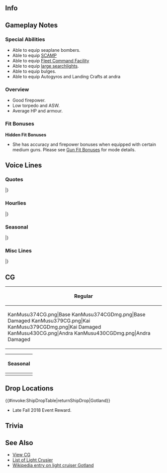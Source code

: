 ==Info==
{{KanmusuInfo|ID=374}}
{{KanmusuInfo|ID=379}}
{{KanmusuInfo|ID=430}}

==Gameplay Notes==
===Special Abilities===
* Able to equip seaplane bombers.
* Able to equip [[SCAMP]]
* Able to equip [[Fleet Command Facility]]
* Able to equip [[Type 96 150cm Searchlight|large searchlights]].
* Able to equip bulges.
* Able to equip Autogyros and Landing Crafts at andra

===Overview===
* Good firepower.
* Low torpedo and ASW.
* Average HP and armour.

===Fit Bonuses===
{{:{{BASEPAGENAME}}/Equipment Bonuses}}
{{clear}}

'''Hidden Fit Bonuses'''
* She has accuracy and firepower bonuses when equipped with certain medium guns. Please see [[Gun Fit Bonuses]] for mode details.

==Voice Lines==
===Quotes===
{{ShipquoteHeader}}
{{ShipquoteKai
|scenario = Introduction
|origin = 北欧スウェーデンから参りました。航空巡洋艦ゴトランドです。提督、どうぞよろしくお願い致します。偵察任務に水所戦闘・・・・・・私、自分なりに頑張ってみますね！
|translation = I'm the aviation cruiser from the Nordic Country of Sweden, Gotland. Admiral, I'll be in your care from now on. I'll work hard to do whatever I can for reconnaissance missions or surface battles.
|audio = Gotland-Intro.mp3
}}
{{ShipquoteKai
|scenario = Introduction
|kai = yes
|origin = 北欧スウェーデンから参りました航空巡洋艦改め防空巡洋艦ゴトランドです。提督、引き続きどぞよろしくお願いいたします。あぁ、航空巡洋艦に戻します？
|translation = I'm the aviation cruiser remodeled into an anti-air cruiser from the Nordic country of Sweden, Gotland. I'll be in your care once again, Admiral. Oh, You'd prefer it if I turned back into an aviation cruiser?
|audio = GotlandKai-Intro.mp3
}}
{{ShipquoteKai
|scenario = Introduction|form2 = Andra
|origin = 北欧スウェーデン生まれの改Gotland級、航空練習巡洋艦Gotlandです。提督、練習艦となった私も近代化改修で侮れませんよ。引き続き、どうぞよろしくお願いします。
|translation = I'm the Gotland-class training aviation cruiser from the Nordic country of Sweden, Gotland. Admiral, you can't look down on my remodel just because I'm a training ship now. Please keep watching over me.
}}
{{ShipquoteKai
|scenario = Library
|origin = スウェーデンから生まれの航空巡洋艦ゴトランドです。皆さん、よろしくお願いしますね。軽巡クラスなんです、私、だらか余り搭載機も置くはないし。カタパルトも一機。予算がね？ううん、いいの。艤装は最高よ。現代にも繋がる我がスウェーデンの兵装技術。ねぇ、覚えてって。
|translation = I'm the aviation cruiser that was born in Sweden, Gotland.  I'll be in your care, everyone. I don't have much in the way of equipment because I'm a light curiser. I do have one catapult though. Sounds cheap right? No, it's fine. My equipment is the best. Sweden's weapon technology is the cutting edge. So, remember me okay?
|audio = Gotland-Library.mp3
}}
{{ShipquoteKai
|scenario = Secretary 1
|origin = ゴトを呼びましたか？
|translation = Did you call for me?
|audio = Gotland-Sec1.mp3
}}
{{ShipquoteKai
|scenario = Secretary 1
|kai = yes
|origin = 提督、ゴトを呼びました？そう。
|translation = Admiral, did you call for me? I see.
|audio = GotlandKai-Sec1.mp3
}}
{{ShipquoteKai
|scenario = Secretary 1|form2 = Andra
|origin = 提督、ゴトを呼んだよね？そう。了解。
|translation = Admiral, you called for me right? Alright. Got it.
}}
{{ShipquoteKai
|scenario = Secretary 2
|origin =  そ、そこは…ターンテーブル式のカタポルトなんです。
|translation = Th-that's my... turntable-type catapult.
|audio = Gotland-Sec2.mp3
}}
{{ShipquoteKai
|scenario = Secretary 3
|origin = あぁ、そこは格納庫じゃなくて。あぁ、だめだから！提督そこは危ないです。私、正直スキンシップは嫌いじゃないですけど…できればもっと自然に、お願いかな？
|translation = Ah, that's not my hangar. Ah, stop it! That's dangerous, Admiral. Honestly, I don't dislike skinship but... I'd like it if you could please be more smooth alright?
|audio = Gotland-Sec3.mp3
}}
{{ShipquoteKai
|scenario = Secretary 3
|kai = yes
|origin = あぁ、そこは格納庫じゃなくて。あぁ、だめだから！提督そこは危ないです。私、正直スキンシップは嫌いじゃないですけど…できればもっと自然に、お願いかな？
|translation = Ah, that's not my hangar. Ah, stop it! That's dangerous, Admiral. Honestly, I don't dislike skinship but... I'd like it if you could please be more smooth alright?<ref>She says the exact same line with slightly different intonation.</ref>
|audio = GotlandKai-Sec3.mp3
}}
{{ShipquoteKai
|scenario = Secretary Idle
|origin = 提督は…あぁ、なんか忙しそう。よし！私の自由時間。なあにしようかな…最上にちょっかい出しに行こうかな？うわぁ、提督！何？びっくりするから。
|translation =  The Admiral is... Oh, he looks busy. Alright! I've got some free time then. I wonder what I should do… Should I go mess with Mogami? Wha, Admiral! What do you want? You surprised me.
|audio = Gotland-Idle.mp3
}}
{{ShipquoteKai
|scenario = Secretary (Married)
|origin = あぁー、ハインマットね？あれは良し悪し、私は好きよ。ここではなんで言うんでした気そう言う気持ち…あぁ、あれだ！「侘び寂び」！えぇ、違うの？そう…
|translation = Aaah, the Hein Mat? I like it despite it's flaws. How do you express that feeling over here... Ah, I got it! "Wabisabi"! Eh, that's wrong? I see...
|audio = Gotland-SecMarried.mp3
}}
{{ShipquoteKai
|scenario = Secretary (Married)
|kai = yes
|origin = 疲れたの？じゃ変わってあげようか？何をって？艦隊指揮を。えぇ、冗談じゃって？まあ、いいじゃないたまにわ。はい、私の作ったsaft。飲んで見て。元気出てたでしょう？
|translation = Are you tired? Then do you want to swap? Swap what? Command of the fleet. Eh, I shouldn't joke about that? Isn't it fine once in a while? Here, it's some saft I made. Try some. It perks you up right?<ref>[https://en.wikipedia.org/wiki/Saft Saft] is a lemonade-like drink in Germanic countries.</ref>
|audio = GotlandKai-SecMarried.mp3
}}
{{ShipquoteKai
|scenario = Wedding
|origin = なに、あらた待って？変なの。私とあなたの仲じゃない？今さらそんな形式的なのは重要？えぇ、ここでは大事な事なの？ん、まあ、いいか、記念と思えば。あら、綺麗！貰って置くね。高かった？そう。tack。
|translation = What are you waiting around for? Aren't we pretty close? Why are you being so formal all of a sudden? Eh, you have something important to say to me? Hmmm, well, okay, it'll make a good memory. Wow, this is beautiful. I'll gladly accept. Was it expensive? I see. Thanks.
|audio = Gotland-Wedding.mp3
}}
{{ShipquoteKai
|scenario = Player's Score
|origin = 待ってて、ゴトが持ってきますね。
|translation = Wait just a moment, I'll get it for you.
|audio = Gotland-PlayerScore.mp3
}}
{{ShipquoteKai
|scenario = Joining the Fleet
|origin = 航空巡洋艦ゴトランド抜錨します。頑張って見る。
|translation = Aviation cruiser Gotland, weighing anchor. Watch me do my best.
|audio = Gotland-JoinFleet.mp3
}}
{{ShipquoteKai
|scenario = Joining A Fleet
|kai = yes
|origin = 防空巡洋艦ゴトランド抜錨します。頑張って見る。
|translation = Anti-air cruiser Gotland, weighing anchor.  Watch me do my best.
|audio = GotlandKai-JoinFleet.mp3
}}
{{ShipquoteKai
|scenario = Joining A Fleet|form2 = Andra
|origin = 練習航空巡洋艦、Gotland、抜錨します。行こうか？
|translation = Training aviation cruiser, Gotland, weighing anchor. Shall we go?
}}
{{ShipquoteKai
|scenario = Equipment 1
|origin = んー、どうかな、それって…
|translation = Mmm, I wonder if this is alright...
|audio = Gotland-Equip1.mp3
}}
{{ShipquoteKai
|scenario = Equipment 1|form2 = Andra
|origin = ん？ご褒美？こんな毎日で、素敵ね？
|translation = Hmm? Something for me? This daily life is wonderful isn't it?
}}
{{ShipquoteKai
|scenario = Equipment 2
|origin = やっぱり、北欧の艤装はいいでしょう？そう、最高なの。
|translation = Nordic equipment is definitely good don't you tink? Yes, they're the best.
|audio = Gotland-Equip2.mp3
}}
{{ShipquoteKai
|scenario = Equipment 2
|kai = yes
|origin = そう、いいでしょう？私の故郷の兵装。違いがわかっちゃう？
|translation = Yes, they're good right? The weapons from my homeland. You can tell the difference?
|audio = GotlandKai-Equip2.mp3
}}
{{ShipquoteKai
|scenario = Equipment 2|form2 = Andra
|origin = そう、いいでしょう？違いがわかっちゃう？さっすが。
|translation = Yes, they're good right? You noticed the difference? Good on you.
}}
{{ShipquoteKai
|scenario = Equipment 3
|origin = カタパルトは…も一基あったほうが…よかったな。
|translation = It'd be good if... I had one more... catapult.
|audio = Gotland-Equip3.mp3
}}
{{ShipquoteKai
|scenario = Supply
|origin = Tack。 ありがとう。
|translation = Thanks. Thank you.
|audio = Gotland-Supply.mp3
}}
{{ShipquoteKai
|scenario = Docking (Minor Damage)
|origin = ちょっと汚れちゃった。お風呂いいかな？
|translation = I got a little dirty. Can I take a bath?
|audio = Gotland-DockMinor.mp3
}}
{{ShipquoteKai
|scenario = Docking (Major Damage)
|origin = 大分汚れちゃった。日本のお風呂いいわね。好きよ。
|translation = I got really dirty. Japanese baths are really nice. I like them.
|audio = Gotland-DockMajor.mp3
}}
{{ShipquoteKai
|scenario = Construction
|origin = 新艦艇の建造が、完了した見たい？
|translation = It looks like the construction of a new warship has completed?
|audio = Gotland-Construction.mp3
}}
{{ShipquoteKai
|scenario = Returning from Sortie
|origin = 作戦完了、艦艇、戻りました。ふわぁ、よかった。
|translation = Operation complete, the fleet has returned. Whew, I'm glad.
|audio = Gotland-SortieReturn.mp3
}}
{{ShipquoteKai
|scenario = Starting A Sortie
|origin = 艦隊旗艦、空巡洋艦ゴトランド、出撃します！Taa！
|translation = Fleet flagship, aviation cruiser Gotland, sortieing! Attack!
|audio = Gotland-Sortie.mp3
}}
{{ShipquoteKai
|scenario = Starting A Sortie
|kai = yes
|origin = 艦隊旗艦、防空洋艦ゴトランド、出撃します！Taa！
|translation = Fleet flagship, anti-air cruiser Gotland, sortieing! Attack!
|audio = GotlandKai-Sortie.mp3
}}
{{ShipquoteKai
|scenario = Starting A Sortie|form2 = Andra
|origin = 旗艦、練習航空巡洋艦、Gotland、出撃します！Taa！
|translation = Flagship, training aviation cruiser Gotland, sortieing! Attack!
}}
{{ShipquoteKai
|scenario = Starting a Battle
|origin = 敵を見つけたわ！攻撃準備に入って。皆、いい？
|translation = The enemy has been spotted! Battle stations. Ready, everyone?
|audio = Gotland-BattleStart.mp3
}}
{{ShipquoteKai
|scenario = Attack
|origin = 攻撃開始!行きましょう!Taa!
|translation = Commence attack! Let's go! Attack!
|audio = Gotland-Attack.mp3
}}
{{ShipquoteKai
|scenario = Air Battle/ Daytime Spotting/ Night Battle Attack 
|origin = ん、有効かな…お願い！
|translation = Hmm, I wonder if this will work… Please hit!
|audio = Gotland-NightAttack.mp3
}}
{{ShipquoteKai
|scenario = Night Battle
|origin = 追撃しちゃいますか?本当に?しかったないな…
|translation = You want us to press the attack? Really? We have to do this then...
|audio = Gotland-NightBattle.mp3
}}
{{ShipquoteKai
|scenario = MVP
|origin = あれ？ゴトが一番？まあ、私の故郷の艤装って物がいいし。そう、家具もいいんだよ。今度紹介するね？
|translation = Huh?  I'm the best? Well, my homeland's equipment is good quality. Yes, our furniture is good too. I'll show you next time alright?<ref>Likely referring to [https://en.wikipedia.org/wiki/Ikea Ikea].</ref>
|audio = Gotland-MVP.mp3
}}
{{ShipquoteKai
|scenario = Minor Damage 1
|origin = イヤー！やったな！
|translation = Nooo! Now you've done it!
|audio = Gotland-MinorDmg1.mp3
}}
{{ShipquoteKai
|scenario = Minor Damage 2
|origin =  ウニャニャニャ！うわぁ、痛いし！汚れちゃったし！
|translation = Unyayayaya! Whoaaa, that hurts hurts! You're getting me dirty!
|audio = Gotland-MinorDmg2.mp3
}}
{{ShipquoteKai
|scenario = Major Damage
|origin = ンニャ！ん、もう、スカートがスースーします！やっぱり、ズボンにしとけばよかった。もう、最低！
|translation = Unyaa! Ngh, jeez, skirts are so drafty! I knew I should've worn pants. Jeez, this is awful!
|audio = Gotland-MajorDmg.mp3
}}
{{ShipquoteKai
|scenario = Sunk
|origin = あれ？私、沈んでる？嘘…冷た…嘘…あはぁ…誰か、私の手を付かんで…てい、とく…		
|translation = Huh? I'm...sinking? No way... It's cold... This can't be true... Aah... Someone please... take my hand... Ad-...miral...
|audio = Gotland-Sunk.mp3
}}
|} <references/>

{{clear}}

===Hourlies===
{{ShipquoteHeader | type = hourly}}
{{ShipquoteKai
|scenario = 00:00 
|origin = さあ、今日は私、ゴトが担当だ。まあ、いいんじゃない？ねぇ、提督嬉しい？…あれ？そっぽ向いた。今丁度０時。
|translation = Now, today I, Got, am on duty. Well, it's okay right? Hey, Admiral, are you glad? Oh? He turned away from me. It's now exactly 12am.
|audio = GotlandKai-00.mp3
}}
{{ShipquoteKai
|scenario = 01:00 
|origin = マル、ヒトマルマルね。ちょっと違う、イントネ？まあ、いいんじゃない、そんなこと。ふあぁー、眠いね…
|translation = It's 0,100. My intonation is a bit off? Well, that much is fine? *Yawn* So sleepy...
|audio = GotlandKai-01.mp3
}}
{{ShipquoteKai
|scenario = 02:00 
|origin = マル、フタマルマルね。やっぱりこの時間は眠いよね…。そうだ！Blåbärssoppaでも作ろうか？私、やるね。
|translation = It's 0,200. You really do get sleepy around this time... I know! Shall I make some blåbärs soppa? I'll go get to it.<ref>It's a [https://en.wikipedia.org/wiki/Bl%C3%A5b%C3%A4rssoppa bilberry soup] made in Scandinavian countries. Litterally means "blueberry soup".</ref>
|audio = GotlandKai-02.mp3
}}
{{ShipquoteKai
|scenario = 03:00 
|origin = マル、サンマルマルよ。出来た！冷たくしたよ。はい、飲んでみて。元気出た？そう、よかった。
|translation = It's 0,300. It's done! I made it cold. Here, drink up. Do you feel reenergized? I see, that's great.
|audio = GotlandKai-03.mp3
}}
{{ShipquoteKai
|scenario = 04:00 
|origin = マルヨンマルマルね。もうすぐ朝。ここの夜は短くて、好き。あぁ、長い夜もいいとこもあるけど、ね？
|translation = It's 0400. It's almost morning. I like how the nights here are short. Ah, but long nights have their good points too right?
|audio = GotlandKai-04.mp3
}}
{{ShipquoteKai
|scenario = 05:00 
|origin = マルゴー、マルマル。朝です！あぁ、まだ早い？了解。もうちょっと待つね。あぁ、見て！朝日！綺麗ね。
|translation = It's 5:00. It's morning! Ah, too soon? Roger. I'll wait a bit longer. Ah, look! It's the sunrise! Isn't it beautiful?
|audio = GotlandKai-05.mp3
}}
{{ShipquoteKai
|scenario = 06:00 
|origin = マルロクマルマル。今度こそ朝。ねぇ、皆起きて。素敵な朝！朝って本当気持ちね。
|translation = 0600. It's morning now. Hey, wake up, everyone! It's a wonderful morning! Mornings just feel soo good right?
|audio = GotlandKai-06.mp3
}}
{{ShipquoteKai
|scenario = 07:00 
|origin = マルナナマルマルよ。さあて、朝食はどっちが作る？提督でもいいんじゃない？上手なんだって。楽しみ！
|translation = It's 0700. Now, who's going to make breakfast? What about you, Admiral? You're good at it after all. I can't wait!
|audio = GotlandKai-07.mp3
}}
{{ShipquoteKai
|scenario = 08:00 
|origin = マルハチマルマル。って言うか、お美味しい。ねぇ、お美味しい！提督やるじゃない。モテるでしょう。あぁ、そうなの？
|translation = 0800. Oh wow, this is delicious. Hey, this is really delicious! Not bad, Admiral. You must be popular. Oh, really?
|audio = GotlandKai-08.mp3
}}
{{ShipquoteKai
|scenario = 09:00 
|origin = マルキュウマルマルね。うん、そうだよ。料理上手な人、私好き。だって、素敵じゃない。ね？
|translation = It's 0900.  Yeah, that's right. I like people who are good at cooking. People like that are really amazing. Right?
|audio = GotlandKai-09.mp3
}}
{{ShipquoteKai
|scenario = 10:00 
|origin = ヒトマルマルマル。って、そろそろ直せって？もう、細かいことはいいんじゃない？もう…えっと、ヒトマル…
|translation = 1000. Eh, it's about time I got it right? Jeez, isn't it fine to let the small things go sometimes? Jeez... Uhmm, 10...
|audio = GotlandKai-10.mp3
}}
{{ShipquoteKai
|scenario = 11:00 
|origin = ヒトヒト…マル…マル。ん、出来た？そう？やったね。まあ、慣れれば簡単よ、こんなの。
|translation = 11...0...0. Mmm, did I get it? Really? Great. Well, this is easy once you get used to it.
|audio = GotlandKai-11.mp3
}}
{{ShipquoteKai
|scenario = 12:00 
|origin = ヒトフタマルマル。見て！朝は提督が作ってくれたから、お昼は私の作って来たの！美味しそうでしょう？どうぞ！
|translation = 1200. Look! Since you made breakfast I made lunch! Doesn't it look good? Help yourself!
|audio = GotlandKai-12.mp3
}}
{{ShipquoteKai
|scenario = 13:00 
|origin = ヒトサンマルマルね。あら、ここの海防艦は小さくてかわいいのね？うちのは戦艦だから。海防…戦艦？
|translation = It's 1300. Oh wow, the coastal defense ships here are so small and cute. The ones in my Navy were battleships. Coastal defense... battleships?<ref>Referring to the [https://en.wikipedia.org/wiki/Sverige-class_coastal_defence_ship Sverige-class].</ref>
|audio = GotlandKai-13.mp3
}}
{{ShipquoteKai
|scenario = 14:00 
|origin = ヒトヨンマルマル。そうよ、海防戦艦はうちの総旗艦だったんだから。まあ、大きくは…ないんだけどね…
|translation = 1400. That's right, the coastal defense battleships were the flagships of my Navy. Well, they weren't... very big though...<ref>The Sverige-class only displaced 7,000 tons. Small compared to battleships from other navies.</ref>
|audio = GotlandKai-14.mp3
}}
{{ShipquoteKai
|scenario = 15:00 
|origin = ヒトゴーマ…あら、Gangut！相変わらず態度が大きいのね。それはそれで魅力だけど。ふん、負けないわよ。
|translation = 150... Oh, Gangut? I can see you're full yourself as usual. That's good in it's own way I guess. Hmph, I won't lose to you.
|audio = GotlandKai-15.mp3
}}
{{ShipquoteKai
|scenario = 16:00 
|origin = ヒトロク、マルマル。あれ、戻ちゃった。まあ、いいか。もうすぐ夕方。時間が経つのは早いね。不思議。
|translation = 16,00. Oh, I slipped up again. Well, it's fine. It's almost evening. Time sure flies by. Strange.
|audio = GotlandKai-16.mp3
}}
{{ShipquoteKai
|scenario = 17:00 
|origin = ヒトナナマルマル。見て、夕日があんなに、vacker。きれい…
|translation = 1700, Look, the sunset is so beautiful. It's beautiful...
|audio = GotlandKai-17.mp3
}}
{{ShipquoteKai
|scenario = 18:00 
|origin = ヒトハチマルマル。さあ、提督、夕食はお願いしてもいい？…そう、いいわね？楽しみ。こんな毎日って、素敵ね。
|translation = 1800. Okay, can I leave dinner to you, Admiral? Yes, that's fine right? I can't wait. This daily life is wonderful.
|audio = GotlandKai-18.mp3
}}
{{ShipquoteKai
|scenario = 19:00 
|origin = ヒトキュウマルマル。えっ、もう出来たの、さすが。どれどれ。わあ、お美味しい！提督本当に料理上手！
|translation = It's 19:00. Wha? You're already done?  I should have expected as much! Let's see how it is....wow! Delicious! Admiral, you're a really good cook!
|audio = GotlandKai-19.mp3
}}
{{ShipquoteKai
|scenario = 20:00 
|origin = フタマルマルマル。ふわぁ、美味しすぎて、食べすぎちゃった！太っちゃう。後で少し運動しないと。提督、一緒する？
|translation = 2000. Aaah, that was so good, I ate too much! I'll get fat.  I should go exercise a bit afterwards. Will you join me, Admiral?
|audio = GotlandKai-20.mp3
}}
{{ShipquoteKai
|scenario = 21:00 
|origin = フタヒトマルマル。あっ、最上、いらっしゃい。その子は…ほう、瑞雲？あぁ、噂の！すごいんだって。
|translation = 2100. Oh, welcome back, Mogami. This little thing is... Oh, a Zuiun? Ah, I've heard about it! I've heard it's amazing.
|audio = GotlandKai-21.mp3
}}
{{ShipquoteKai
|scenario = 22:00 
|origin = フタフタマルマル...提督、なんかね、水上機母艦の会が今度出来るんだって。航空巡洋艦も入っていいみたい。
|translation = 2200... Admiral, It seems that I can join the seaplane tender gathering next time. It seems that aviation cruisers are allowed to join them.
|audio = GotlandKai-22.mp3
}}
{{ShipquoteKai
|scenario = 23:00 
|origin = フタサンマルマルね。何にしてもこれから毎日楽しみ！ね、提督？ありがとう。明日も頑張ろう。God natt。
|translation = It's 2300.  No matter what happens I'm excited for the days to come! Right, Admiral? Thank you. Let's work hard tomorrow too. Good night.
|audio = GotlandKai-23.mp3
}}
|} <references/>

{{clear}}

===Seasonal===
{{SeasonalHeaderOld}}
{{SeasonalQuote
|scenario = [[Seasonal/Saury_2018|Saury 2018]]
|origin = これが秋刀魚？塩焼き？Gott!提督、これ美味しい！私も手伝うはなきゃ！
|translation =	So this is saury? Salt-grilling? It's good! This is delicious, Admiral! I have to help out too!
|audio = Gotland_Sec1_Saury_2018.mp3
|notes = 
}}
{{SeasonalQuote
|scenario = [[Seasonal/Late_Autumn_2018|Late Autumn 2018]]
|origin = ヘェー、鎮守府秋祭り。いいわね、この雰囲気。ねぇ、おフランスの水上機母艦さん何が美味しいの？これ？ん…
|translation =	Oooh, it's the Naval Base Autumn Festival. This atmosphere is nice. Hey you, the French seaplane tender, what's good to eat? This? Hmmm...
|audio = Gotland_Late_Autumn_2018_Sec1.mp3
|notes = 
}}
{{SeasonalQuote
|scenario = [[Seasonal/Christmas_2018|Christmas 2018]]
|origin = この東洋の地でも、Christmasはあるのね。いいじゃない？今夜は飲みましょう！提督、skål！
|translation =	Even here in the orient, Christmas is celebrated. Isn't this wonderful? Let's drink tonight! Admiral, cheers!	
|audio = Gotland_Christmas_2018_Sec1.mp3
|notes = 
}}
{{SeasonalQuote
|scenario = [[Seasonal/New_Year_2019|New Years 2019]]
|origin = 提督、Gott Nytt År！
|translation =	Admiral, Happy New Year!
|audio = Gotland_New_Year_2019_Sec1.mp3
|notes = 
}}
{{SeasonalQuote
|scenario = [[Seasonal/Setsubun_2019|Setsubun 2019]]
|origin = 聞いてる、聞いてる。セッツブウンでしょう？私もやるよ！目標は…Gangut。行っくよ！Taa! えぇ？
|translation =	I've heard of this. It's Settsubuun right? I'll join in too! The target is... Gangut. Here I gooo! Attack! Eh?
|audio = Gotland_Setsubun_2019_Sec1.mp3
|notes = 
}}
{{SeasonalQuote
|scenario = [[Seasonal/Valentine%27s_Day_2019|Valentine's Day 2019]]
|origin = えへー、提督、これなーんだ？この艦隊の風習なんでしょう？ちゃんとGottの手作りだよ。ほしい？ん？
|translation =	Ehe, Admiral, guess whaaat? This is a custom of this fleet right? I made sure to make it myself. Want it? Well?
|audio = Gotland_Valentines_2019_Sec1.mp3
|notes = 
}}
{{SeasonalQuote
|scenario = [[Seasonal/White_Day_2019|White Day 2019]]
|origin = あぁ、ちゃんとうお返しくれるんだ。提督、tack。平等でいい感じじゃない？きらいじゃないな。いだたくね
|translation =	Ah, you remembered the return gift. Admiral, thanks. Isn't equality nice? I don't dislike it. I'll just help myself.
|audio = Gotland_White_Day_2019_Sec1.mp3
|notes = 
}}
{{SeasonalQuote
|scenario = [[Seasonal/Coming_of_Spring_2019|Coming of Spring 2019]]
|origin = あぁ、例の水上機母艦の会？本当にやるんだ。うん、入る、入る。航空巡洋艦もいいんだよね？お花見、好き！
|translation =	Ah, is it the usual seaplane carrier meetup? They're really going at it. Yup, I want to join too. Aviation cruiers are allowed to right? I love cherry blossom viewing!
|audio = Gotland_Spring_2019_Sec1.mp3
|notes = 
}}
{{SeasonalQuote
|scenario = [[Seasonal/Sixth_Anniversary|6th Anniversary]]
|origin = 艦隊は六周年だそうです。提督、すごいですね。Gotもおめでとうを言いますね。
|translation =	It's the fleet's 6th Anniversary. Admiral, that's amazing. Let me congratulate you too.
|audio = Gotland_6th_Anniversary_Sec2.mp3
|notes = Secretary 2
}}
{{SeasonalQuote
|scenario = [[Seasonal/Rainy_Season_2019|Rainy Season 2019]]
|origin = 雨？　あんまり天気が荒れると航空機運用に問題が…うん？機材によってはいけるの？うーん、そうなんだ？
|translation =	Rain? Operating aircraft is going to be tough if the weather is too violent... huh? It's doable with the right parts? Oooh, is that so?
|audio = Gotland_Rainy_Season_2019_Sec1.mp3
|notes = 
}}
{{SeasonalQuote
|scenario = [[Seasonal/Summer_2019|Summer 2019]]
|origin = あはぁー、もう暑くなってきたね。ここの夏はあつすぎ。えぇ、何？…瑞穂？夏季防暑兵装？ほぉ、ほぉ…
|translation =	Aaaaaaah, it's gotten so hot. Summer here is too hot. Eh, what was that? ...Mizuho? Summertime heat-resistant equipment? I see, I see...
|audio = Gotland_Summer_2019_Sec1.mp3
|notes = 
}}
{{SeasonalQuote
|scenario = [[Seasonal/Seventh_Anniversary|7th Anniversary]]
|origin = 艦隊はついに七周年だそうです。提督、すごいですね？Gotもおめでとうをいいますね。Grattis!
|translation =	It's finally the fleet's 7th Anniversary. Admiral, isn't this amazing? Allow me to congratulate you too. Congratulations!
|audio = Gotland_7th_Anniversary_Secretary_2.mp3
|notes = Secretary 2
}}
{{SeasonalQuote
|scenario = [[Seasonal/Summer_2020|Summer 2020]]
|origin = へへぇ〜。買っちゃった。どう？ここ暑いから、このぐらいは気持ちいいわね。ねぇ、提督、どう？どうかな？ 
|translation =	Tehehe. I went and bought one. Well? It's hot over here so this feels good. Well, Admiral? What do you think? 
|audio = Gotland_Summer_2020_Secretary_2.mp3
|notes = Secretary 2
}}
{{SeasonalQuote
|scenario = [[Seasonal/Christmas_2020|Christmas 2020]]
|origin = そう？なら良かった。結構寒いのよ、あの格好。
|translation =	Really? That's good. It was getting cold dressed like that.
|audio = Gotland_Christmas_2020_Secretary_2.mp3
|notes = Secretary 2
}}
{{SeasonalQuote
|scenario = [[Seasonal/Christmas_2020|Christmas 2020]]
|origin = あぁ、あの格好？そう。サーキットだって言うから。Gotのクイーン、どうだった？
|translation =	Ah, that dress? Yes. They called it a "circuit". How did I look as a queen?
|audio = Gotland_Christmas_2020_Secretary_3.mp3
|notes = Secretary 3
}}
{{SeasonalQuote
|scenario = [[Seasonal/Eighth_Anniversary|8th Anniversary]]
|origin = 艦隊はついに八周年だそうです。提督、すごいですね。Gotもお祝いさせてください。Grattis!
|translation =	I heard it's the fleet's 8th Anniversary. Admiral, that's amazing. Let me congratulate you too. Congratulations!
|audio = Gotland_8th Anniversary_Secretary_1.mp3
|notes = 
}}
|}<references/>

{{clear}}

===Misc Lines===
{{SeasonalHeaderOld}}
{{SeasonalQuote
|scenario = [[Early_Fall_2018_Event|Early Fall 2018 Event]]
|origin = 航空巡洋艦、Gotland.これよりあなたたちを援護します！
|translation =	Aviation cruiser Gotland. We'll be backing you up now!
|audio = Gotland-Friend_Fleet_1.mp3
|notes = Friend Fleet 1
}}
{{SeasonalQuote
|scenario = [[Early_Fall_2018_Event|Early Fall 2018 Event]]
|origin = 歐州方面連合艦隊旗艦代理、Gotland、戦場海域を到達！これより友軍艦隊を援護します。艦隊増速。突入！
|translation =	European Combined Fleet representative flagship, Gotland, has arrived at the operation area! We'll now back up the friendly fleet. All ships, increase speed. Attack!
|audio = Gotland-Friend_Fleet_2.mp3
|notes = Friend Fleet 2
}}
{{SeasonalQuote
|scenario = [[Spring 2019 Event]]
|origin = 大丈夫、一緒に頑張りましょう。
|translation =	It's fine, let's work hard together.
|audio = GotlandKai-Friend_Fleet_1.mp3
|notes = Friend Fleet 1
}}
{{SeasonalQuote
|scenario = [[Fall 2020 Event]]
|origin = うにゃにゃにゃ？援護でしょう？任せて。Got戦隊、突入。続いて。
|translation =	Unyanyanya? I have to support, right? Leave it to me. Got Squadron, charge. Follow me.
|audio = Ship_Voice_Gotland_Andra_Fall_2020_Event_Friend_Fleet_1.mp3
|notes = Andra Friend Fleet 1
}}
|}<references/>

{{clear}}

==CG==
{| class="mw-collapsible mw-collapsed wikitable" style="width: 100%;"
!Regular
|-
|<gallery>
KanMusu374CG.png|Base
KanMusu374CGDmg.png|Base Damaged
KanMusu379CG.png|Kai
KanMusu379CGDmg.png|Kai Damaged
KanMusu430CG.png|Andra
KanMusu430CGDmg.png|Andra Damaged
</gallery>
|}

{| class="mw-collapsible mw-collapsed wikitable" style="width: 100%;"
!Seasonal
|-
|<gallery>
KanMusu374Saury.png|[[Seasonal/Saury_2018|Saury Festival 2018]]
KanMusu374SauryDmg.png||[[Seasonal/Saury_2018|Saury Festival 2018 Damaged]]
KanMusu374Christmas.png|[[Seasonal/Christmas_2018|Christmas 2018]]
KanMusu374ChristmasDmg.png|[[Seasonal/Christmas_2018|Christmas 2018 Damaged]]
574_Ship_Full_Gotland.png|[[Seasonal/Hinamatsuri_2020|Hinamatsuri 2020]]
574_Ship_Full_Gotland_Damaged.png|[[Seasonal/Hinamatsuri_2020|Hinamatsuri Damaged]]
Gotland_Kai_Full_Summer_2020.png|[[Seasonal/Summer_2020|Kai Summer 2020]]
Gotland_Kai_Full_Summer_2020_Damaged.png|[[Seasonal/Summer_2020|Kai Summer 2020 Damaged]]
Gotland_Andra_Full_Summer_2020.png|[[Seasonal/Summer_2020|Andra Summer 2020]]
Gotland_Andra_Full_Summer_2020_Damaged.png|[[Seasonal/Summer_2020|Andra Summer 2020 Damaged]]
Gotland_Andra Summer 2021.png|[[Seasonal/Summer_2021|Andra Summer 2021]]
Gotland_Andra Summer 2021 Damaged.png|[[Seasonal/Summer_2021|Andra Summer 2021 Damaged]]
</gallery>
|}

==Drop Locations==
{{#invoke:ShipDropTable|returnShipDrop|Gotland}}
*Late Fall 2018 Event Reward.

==Trivia==

==See Also==
*[[{{PAGENAMEE}}/Gallery|View {{PAGENAME}} CG]]
*[[Elitecl|List of Light Crusier]]
*[[wikipedia:HSwMS_Gotland_(1933)|Wikipedia entry on light cruiser Gotland]]
 {{shiplist}}